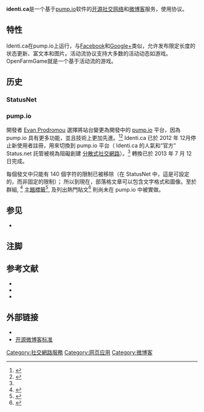 {{lowercase}}
{{NoteTA|G1=IT}}
{{Infobox website
| name            = identi.ca
| type            = [[社交网络服务|社交网络服务]]<br />[[微博客|微博客]]
| logo            = Identi.ca logo svg.svg
| url             = {{URL|www.identi.ca}}
| commercial      = 是
| language        = 目前支持英语；在使用pump.io前曾支持其他语言 <!-- Arabic, Basque, Bulgarian, Catalan, Czech, German, Greek, English (US), English (British), English, Esperanto, Spanish, French, Hebrew, Italian, Japanese, Macedonian, Norwegian (bokmal), Dutch, Persian, Polish, Brazilian Portuguese, Russian, Swedish, Telugu, Turkish, Ukrainian, Vietnamese, Chinese (Simplified), Chinese (Traditional) -->
| registration    = 发布信息需注册。新账户已经无法注册，建议使用自己或他人的pump.io服务账号
| owner           = [[E14N.com|E14N.com]]
| author          = {{link-en|埃文·普罗德罗姆|Evan Prodromou}}
| launch_date     = {{start date and age|2008|7|2}}
| content_license = [[知识共享许可协议|CC 署名 3.0]]
| alexa           = {{decrease}} 53,296 ({{as of|2013|10|29|alt=2013年10月}})<ref name="alexa">{{cite web |url= http://www.alexa.com/siteinfo/identi.ca |title= Identi.ca Site Info |publisher= [[Alexa_Internet|Alexa Internet]] |accessdate= 2013-10-01 |archive-date= 2019-01-03 |archive-url= https://web.archive.org/web/20190103120302/https://www.alexa.com/siteinfo/identi.ca |dead-url= no }}</ref><!--Updated monthly by OKBot.-->
}}
{{Infobox software
| license =Apache许可2.0
}}

'''identi.ca'''是一个基于[[pump.io|pump.io]]软件的[[开源|开源]][[社交网络|社交网络]]和[[微博客|微博客]]服务，使用{{link-en|活动流|Activity Streams}}协议。

== 特性 ==
Identi.ca在pump.io上运行，与[[Facebook|Facebook]]和[[Google+|Google+]]类似，允许发布限定长度的状态更新、富文本和图片。活动流协议支持大多数的活动动态如游戏。OpenFarmGame就是一个基于活动流的游戏。

== 历史 ==
 {{Expand section}}
=== StatusNet ===
{{main|StatusNet}}

=== pump.io ===

開發者 [[Evan_Prodromou|Evan Prodromou]] 選擇將站台變更為開發中的 [[pump.io|pump.io]] 平台，因為 pump.io 具有更多功能，並且技術上更加先進。<ref name="lwn-transitioning">{{cite web | url=https://lwn.net/Articles/544347/ | title=StatusNet, Identi.ca, and transitioning to pump.io | publisher=LWN.net | date=March 27, 2013 | accessdate=2013-05-07 | author=Nathan Willis | archive-date=2020-11-30 | archive-url=https://web.archive.org/web/20201130024738/https://lwn.net/Articles/544347/ | dead-url=no }}</ref><ref>{{cite web | url=https://opensource.com/life/13/7/pump-io | title=pump.io: the decentralized social network that's really fun | publisher=opensource.com | date=July 15, 2013 | accessdate=2013-07-15 | author=Bryan Behrenshausen | archive-date=2020-11-12 | archive-url=https://web.archive.org/web/20201112015928/https://opensource.com/life/13/7/pump-io | dead-url=no }}</ref>
Identi.ca 已於 2012 年 12月停止新使用者註冊，用來切換到 pump.io 平台（ Identi.ca 的人氣和“官方” Status.net 託管被視為阻礙創建 [[分散式社交網路|分散式社交網路]]）。<ref name="lwn-transitioning"/> 轉換已於 2013 年 7 月 12 日完成。

每個發文中只能有 140 個字符的限制已被移除（在 StatusNet 中，這是可設定的，而非固定的限制）； 所以到現在，部落格文章可以包含文字格式和圖像。至於群組, <ref>{{cite web|url=https://github.com/e14n/pump.io/issues/299|title=Groups|accessdate=2013-09-25|archive-date=2016-01-24|archive-url=https://web.archive.org/web/20160124112010/https://github.com/e14n/pump.io/issues/299|dead-url=no}}</ref> [[主題標籤|主題標籤]]<ref>{{cite web|url=https://github.com/e14n/pump.io/issues/245|title=Automatically link hash tags|accessdate=2013-09-25|archive-date=2016-01-24|archive-url=https://web.archive.org/web/20160124112010/https://github.com/e14n/pump.io/issues/245|dead-url=no}}</ref>, 及列出熱門貼文<ref>{{cite web|url=https://github.com/e14n/pump.io/issues/655|title=Popular|accessdate=2013-09-25|archive-date=2016-01-24|archive-url=https://web.archive.org/web/20160124112010/https://github.com/e14n/pump.io/issues/655|dead-url=no}}</ref> 則尚未在 pump.io 中被實做。<!-- Identi.ca's web pages are a client for identi.ca the pump.io server. -->

== 参见 ==

*{{link-en|各微博客服务对比|Comparison of microblogging services}}

== 注脚 ==

{{reflist}}

== 参考文献 ==
{{commons category}}
* {{cite news | url=http://news.cnet.com/8301-13846_3-9983783-62.html | title=Identi.ca--open-source Twitter? | last=Rosenberg | first=Dave | date=July 3, 2008 | work=CNET news | accessdate=2008-07-03 | archive-date=2013-09-14 | archive-url=https://web.archive.org/web/20130914215711/http://news.cnet.com/8301-13846_3-9983783-62.html | dead-url=no }}
* {{cite news | url=http://mashable.com/2008/07/02/identica/ | title=identi.ca: The Force is Strong with This One (But is no Jedi, Yet) | last=Hopkins | first=Mark | date=July 2, 2008 | work=Mashable | accessdate=2008-07-03 | archive-date=2017-02-16 | archive-url=https://web.archive.org/web/20170216095033/http://mashable.com/2008/07/02/identica/ | dead-url=no }}
* {{cite news | url=http://news.cnet.com/8301-13772_3-10058946-52.html | title=Taking on Twitter with open-source software | last=Terdiman | first=Daniel | date=October 6, 2008 | work=CNET news | accessdate=2008-10-06 | archive-date=2012-08-26 | archive-url=https://web.archive.org/web/20120826210714/http://news.cnet.com/8301-13772_3-10058946-52.html | dead-url=no }}

== 外部链接 ==

* {{official website|http://identi.ca/}}
* [http://openmicroblogging.org/ 开源微博客标准]{{Wayback|url=http://openmicroblogging.org/ |date=20091002082135 }}

{{Microblogging}}

[[Category:社交網路服務|Category:社交網路服務]]
[[Category:网页应用|Category:网页应用]]
[[Category:微博客|Category:微博客]]